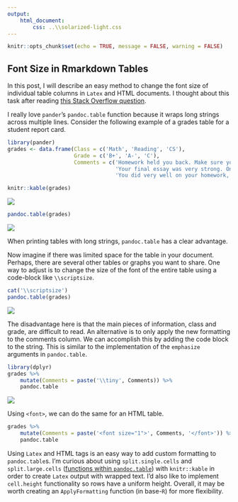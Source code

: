 ```yaml
---
output: 
    html_document:
        css: ..\\solarized-light.css
---
```

```r
knitr::opts_chunk$set(echo = TRUE, message = FALSE, warning = FALSE)
```

## Font Size in Rmarkdown Tables

In this post, I will describe an easy method to change the font size of individual table columns in `Latex` and HTML documents. I thought about this task after reading [this Stack Overflow question](http://stackoverflow.com/questions/16424545/reduce-cell-width-and-font-size-of-table-using-pandoc-table).

I really love `pander`'s `pandoc.table` function because it wraps long strings across multiple lines. Consider the following example of a grades table for a student report card.

```r
library(pander)
grades <- data.frame(Class = c('Math', 'Reading', 'CS'),
                     Grade = c('B+', 'A-', 'C'),
                     Comments = c('Homework held you back. Make sure you get it in on time!',
                                  'Your final essay was very strong. One area of improvement is your supporting evidence. Remember to use at least two pieces for each of your assertions.',
                                  'You did very well on your homework, but your quarter project did not meet all the requirements. Based on the code, it looked like you rushed through it. Please schedule a meeting with me so we can discuss this issue.'))

knitr::kable(grades)
```

![](003-knitr.png)

```r
pandoc.table(grades)
```

![](003-pander.png)

When printing tables with long strings, `pandoc.table` has a clear advantage.

Now imagine if there was limited space for the table in your document. Perhaps, there are several other tables or graphs you want to share. One way to adjust is to change the size of the font of the entire table using a code-block like `\\scriptsize`.


```r
cat('\\scriptsize')
pandoc.table(grades)
```

![](003-whole_table.png)

The disadvantage here is that the main pieces of information, class and grade, are difficult to read. An alternative is to only apply the new formatting to the comments column. We can accomplish this by adding the code block to the string. This is similar to the implementation of the `emphasize` arguments in `pandoc.table`.

```r
library(dplyr)
grades %>%
    mutate(Comments = paste('\\tiny', Comments)) %>%
    pandoc.table

```

![](003-one_column.png)

Using `<font>`, we can do the same for an HTML table.

```r
grades %>%
    mutate(Comments = paste('<font size="1">', Comments, '</font>')) %>%
    pandoc.table
```

Using `Latex` and HTML tags is an easy way to add custom formatting to `pandoc.table`s. I'm curious about using `split.single.cells` and `split.large.cells` ([functions within `pandoc.table`](https://github.com/Rapporter/pander/blob/master/R/pandoc.R)) with `knitr::kable` in order to create `Latex` output with wrapped text. I'd also like to implement `cell.height` functionality so rows have a uniform height. Overall, it may be worth creating an `ApplyFormatting` function (in base-`R`) for more flexibility.